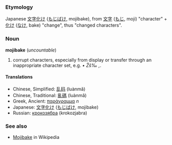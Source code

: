===Etymology===
Japanese [[文字化け]] ([[もじばけ]], mojibake), from [[文字]] ([[もじ]], moji) "character" + [[化け]] ([[なけ]], bake) "change", thus "changed characters".

===Noun===
'''mojibake''' (''uncountable'')
# corrupt characters, especially from display or transfer through an inappropriate character set, e.g. ''• Žš‰ ‚ ''.

====Translations====
*Chinese, Simplified: [[乱码]] (luànmǎ)
*Chinese, Traditional: [[亂碼]] (luànmǎ)
*Greek, Ancient: [[παράγραμμα]] ''n''
*Japanese: [[文字化け]] ([[もじばけ]], mojibake)
*Russian: [[крокозябра]] (krokozjabra)

===See also===
*[[w:Mojibake|Mojibake]] in Wikipedia